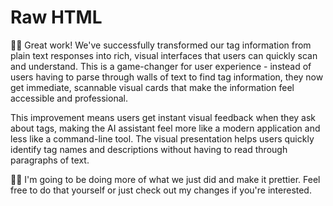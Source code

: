 # Raw HTML

<EpicVideo url="https://www.epicai.pro/workshops/day-5-6-mcp-ui/raw-html~nf6c7/solution" />

👨‍💼 Great work! We've successfully transformed our tag information from plain text responses into rich, visual interfaces that users can quickly scan and understand. This is a game-changer for user experience - instead of users having to parse through walls of text to find tag information, they now get immediate, scannable visual cards that make the information feel accessible and professional.

This improvement means users get instant visual feedback when they ask about tags, making the AI assistant feel more like a modern application and less like a command-line tool. The visual presentation helps users quickly identify tag names and descriptions without having to read through paragraphs of text.

🧝‍♀️ I'm going to be doing more of what we just did and make it prettier. Feel free to do that yourself or just <NextDiffLink>check out my changes</NextDiffLink> if you're interested.
